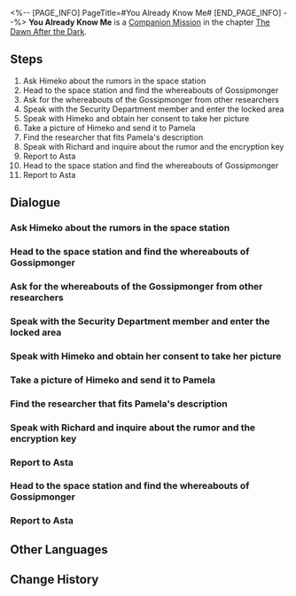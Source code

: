 <%-- [PAGE_INFO]
PageTitle=#You Already Know Me#
[END_PAGE_INFO] --%>
{{Stub|Dialogue, characters, and location(s)}}
{{Mission Infobox
|id            = 2000201
|title         = 
|image         = Mission You Already Know Me.png
|type          = Companion
|event_name    = 
|chapter       = The Dawn After the Dark (Companion Mission Chapter)
|requirements  = 
* [[Adventure Mission]] ''[[Road to Revival]]'' completed
* [[Trailblaze Mission]] ''[[Not Good With Farewells]]'' completed
* Reach [[Trailblaze Level]] 17
|summary       = You received an invitation to an anonymous group chat on the space station, where rumors about Asta "feathering her nest" were circulating...
However, what surprised you goes beyond Asta's wealth as you uncovered the truth...
|characters    = <!--characters that appear in this mission-->
|startLocation = <!--location as it intially appears on the mission screen-->
|world         = <!--i.e. Penacony-->
|area          = <!--i.e. A Child's Dream-->
|prev          = 
|next          = You Already Know Me
|exp           = 
|credits       = 
|stellarJade   = 
|other         = 
}}
'''You Already Know Me''' is a [[Companion Mission]] in the chapter [[The Dawn After the Dark (Companion Mission Chapter)|The Dawn After the Dark]].

==Steps==
# Ask Himeko about the rumors in the space station
# Head to the space station and find the whereabouts of Gossipmonger
# Ask for the whereabouts of the Gossipmonger from other researchers
# Speak with the Security Department member and enter the locked area
# Speak with Himeko and obtain her consent to take her picture
# Take a picture of Himeko and send it to Pamela
# Find the researcher that fits Pamela's description
# Speak with Richard and inquire about the rumor and the encryption key
# Report to Asta
# Head to the space station and find the whereabouts of Gossipmonger
# Report to Asta

<!--
==Gameplay Notes==

--><!--
==Trial Character==

-->
==Dialogue==
{{Stub Dialogue}}
{{Dialogue Start}}
:{{tx}}
{{Dialogue End}}

===Ask Himeko about the rumors in the space station===
{{Mission Description|type=companion|location=<!--to be added-->|update|A mysterious person gets you into the anonymous group chat for the space station, where a rumor about Asta misappropriating public funds is gaining popularity.<br />Righteous as you are, you want to step up and challenge this rumor, but where will you start your investigation?<br />As you puzzle over this, a sudden thought comes to you &mdash; why not ask the omnipotent Himeko?}}
{{Dialogue Start}}
:{{tx}}
{{Dialogue End}}

===Head to the space station and find the whereabouts of Gossipmonger===
{{Mission Description|type=companion|location=<!--to be added-->|update|Himeko recommends you to find the person making the rumor. With her help, you learn that a researcher nicknamed "Gossipmonger" may know the true identity of the one who created the rumor.<br />You decide to look for Gossipmonger at the place she frequents.}}
{{Dialogue Start}}
:{{tx}}
{{Dialogue End}}

===Ask for the whereabouts of the Gossipmonger from other researchers===
{{Mission Description|type=companion|location=<!--to be added-->|update|You waited for the Gossipmonger at her usual spot for what seemed like a long time when you realized from the researchers around that the gossip has already spread.<br />You couldn't wait for the Gossipmonger to show up, although you did manage to get her whereabouts from other researchers.}}
{{Dialogue Start}}
:{{tx}}
{{Dialogue End}}

===Speak with the Security Department member and enter the locked area===
{{Mission Description|type=companion|location=<!--to be added-->|update|You make your way toward the Special Purpose Lab, but the Security Department has already locked down the entire area. You decide to ask Security Department members about the area in which the Gossipmonger is trapped.<br />Despite their repeated attempts to discourage you, you insist on entering the blocked area to rescue the Gossipmonger, Pamela.}}
{{Dialogue Start}}
:{{tx}}
{{Dialogue End}}

===Speak with Himeko and obtain her consent to take her picture===
{{Mission Description|type=companion|location=<!--to be added-->|update|Pamela's request sounds ridiculous, so you decide to directly approach the "victim." Surprisingly, Himeko doesn't seem to mind.}}
{{Dialogue Start}}
:{{tx}}
{{Dialogue End}}

===Take a picture of Himeko and send it to Pamela===
{{Mission Description|type=companion|location=<!--to be added-->|update|Himeko struck a pose for you to take her picture, and you immediately sent it to Pamela for information about the rumor spreader.}}
{{Dialogue Start}}
:{{tx}}
{{Dialogue End}}

===Find the researcher that fits Pamela's description===
{{Mission Description|type=companion|location=<!--to be added-->|update|Pamela said that the rumor maker is "a guy with black-framed glasses and side-swept bangs."<br />Find the male researcher that fits the description.}}
{{Dialogue Start}}
:{{tx}}
{{Dialogue End}}

===Speak with Richard and inquire about the rumor and the encryption key===
{{Mission Description|type=companion|location=<!--to be added-->|update|The real name of Richard_Knowitall &mdash; the rumor maker in the anonymous group &mdash; is Richard. You couldn't help but laugh when you consider the fact that he used his real name in an anonymous chat group.<br />Richard righteously recounts his deductions to you and insists that he is going to report Asta to Madam Herta.<br />Looking through the "evidence" he presented, you conclude that this is only a farce.}}
{{Dialogue Start}}
:{{tx}}
{{Dialogue End}}

===Report to Asta===
{{Mission Description|type=companion|location=<!--to be added-->|update|After understanding the rumor about Asta's alleged embezzlement, you decide to report everything to Asta.<br />What was surprising is not only Asta's wealth, but also the truth behind the anonymous chat group...}}
{{Dialogue Start}}
:{{tx}}
{{Dialogue End}}

===Head to the space station and find the whereabouts of Gossipmonger===
{{Mission Description|type=companion|location=<!--to be added-->|update|Himeko recommends you to find the person making the rumor. With her help, you learn that a researcher nicknamed "Gossipmonger" may know the true identity of the one who created the rumor.<br />You decide to look for Gossipmonger at the place she frequents.}}
{{Dialogue Start}}
:{{tx}}
{{Dialogue End}}

===Report to Asta===
{{Mission Description|type=companion|location=<!--to be added-->|update|After understanding the rumor about Asta's alleged embezzlement, you decide to report everything to Asta.<br />What was surprising is not only Asta's wealth, but also the truth behind the anonymous chat group...}}
{{Dialogue Start}}
:{{tx}}
{{Dialogue End}}

==Other Languages==
{{Other Languages
|en   = You Already Know Me
|zhs  = 知名不具
|zht  = 知名不具
|ja   = 名乗るほどの者ではない
|ko   = 무명인사
|es   = Ya me conoces
|fr   = Tu-me-connais-déjà
|ru   = ТыМеняЗнаешь
|th   = คนที่คุณก็รู้ว่าใคร
|vi   = Có Biết Tôi Không
|de   = Du_kennst_mich_schon
|id   = Kamu Tahu Aku
|pt   = Você Já me Conhece
}}

==Change History==
{{Change History|1.0}}
